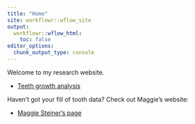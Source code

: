 ```yaml
---
title: "Home"
site: workflowr::wflow_site
output:
  workflowr::wflow_html:
    toc: false
editor_options:
  chunk_output_type: console
---
```


Welcome to my research website.

* [Teeth growth analysis](teeth.html)

Haven't got your fill of tooth data? Check out Maggie's website:

* [Maggie Steiner's page]( https://maggiesteiner.github.io/workflowr_tutorial/)
